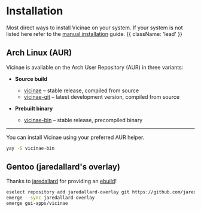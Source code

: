# Installation

Most direct ways to install Vicinae on your system. If your system is not listed here refer to the [manual installation](/manual-install) guide. {{ className: 'lead' }}

## Arch Linux (AUR)

Vicinae is available on the Arch User Repository (AUR) in three variants:

- **Source build**  
  - [vicinae](https://aur.archlinux.org/packages/vicinae) – stable release, compiled from source  
  - [vicinae-git](https://aur.archlinux.org/packages/vicinae-git) – latest development version, compiled from source  

- **Prebuilt binary**  
  - [vicinae-bin](https://aur.archlinux.org/packages/vicinae-bin) – stable release, precompiled binary  

---

You can install Vicinae using your preferred AUR helper.

```bash
yay -S vicinae-bin
```

## Gentoo (jaredallard's overlay)

Thanks to [jaredallard](https://github.com/jaredallard) for providing an [ebuild](https://github.com/jaredallard/overlay/tree/main/gui-apps/vicinae)!

```bash
eselect repository add jaredallard-overlay git https://github.com/jaredallard/overlay.git
emerge --sync jaredallard-overlay
emerge gui-apps/vicinae
```

